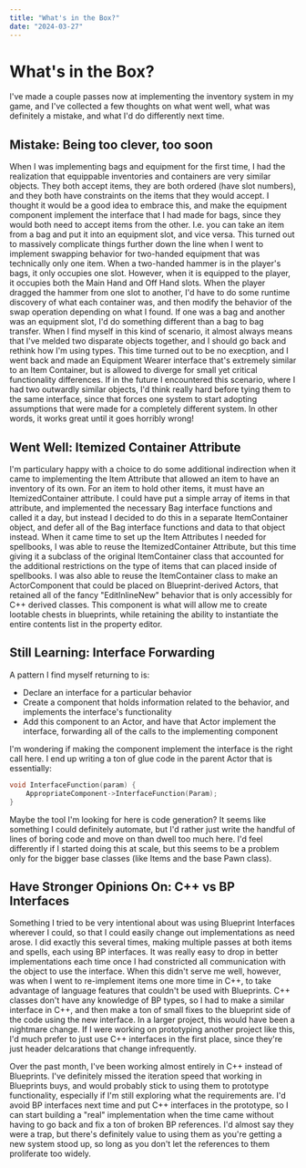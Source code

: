 ```yaml
---
title: "What's in the Box?"
date: "2024-03-27"
---
```


# What's in the Box?

I've made a couple passes now at implementing the inventory system in my game, and I've collected a few thoughts on what went well, what was definitely a mistake, and what I'd do differently next time.

## Mistake: Being too clever, too soon

When I was implementing bags and equipment for the first time, I had the realization that equippable inventories and containers are very similar objects. They both accept items, they are both ordered (have slot numbers), and they both have constraints on the items that they would accept. I thought it would be a good idea to embrace this, and make the equipment component implement the interface that I had made for bags, since they would both need to accept items from the other. I.e. you can take an item from a bag and put it into an equipment slot, and vice versa.
This turned out to massively complicate things further down the line when I went to implement swapping behavior for two-handed equipment that was technically only one item. When a two-handed hammer is in the player's bags, it only occupies one slot. However, when it is equipped to the player, it occupies both the Main Hand and Off Hand slots. When the player dragged the hammer from one slot to another, I'd have to do some runtime discovery of what each container was, and then modify the behavior of the swap operation depending on what I found. If one was a bag and another was an equipment slot, I'd do something different than a bag to bag transfer. When I find myself in this kind of scenario, it almost always means that I've melded two disparate objects together, and I should go back and rethink how I'm using types. This time turned out to be no execption, and I went back and made an Equipment Wearer interface that's extremely similar to an Item Container, but is allowed to diverge for small yet critical functionality differences.
If in the future I encountered this scenario, where I had two outwardly similar objects, I'd think really hard before tying them to the same interface, since that forces one system to start adopting assumptions that were made for a completely different system. In other words, it works great until it goes horribly wrong!

## Went Well: Itemized Container Attribute

I'm particulary happy with a choice to do some additional indirection when it came to implementing the Item Attribute that allowed an item to have an inventory of its own. For an item to hold other items, it must have an ItemizedContainer attribute. I could have put a simple array of items in that attribute, and implemented the necessary Bag interface functions and called it a day, but instead I decided to do this in a separate ItemContainer object, and defer all of the Bag interface functions and data to that object instead.
When it came time to set up the Item Attributes I needed for spellbooks, I was able to reuse the ItemizedContainer Attribute, but this time giving it a subclass of the original ItemContainer class that accounted for the additional restrictions on the type of items that can placed inside of spellbooks.
I was also able to reuse the ItemContainer class to make an ActorComponent that could be placed on Blueprint-derived Actors, that retained all of the fancy "EditInlineNew" behavior that is only accessibly for C++ derived classes. This component is what will allow me to create lootable chests in blueprints, while retaining the ability to instantiate the entire contents list in the property editor.

## Still Learning: Interface Forwarding

A pattern I find myself returning to is:

- Declare an interface for a particular behavior
- Create a component that holds information related to the behavior, and implements the interface's functionality
- Add this component to an Actor, and have that Actor implement the interface, forwarding all of the calls to the implementing component
  
I'm wondering if making the component implement the interface is the right call here. I end up writing a ton of glue code in the parent Actor that is essentially:

```c++
void InterfaceFunction(param) {
    AppropriateComponent->InterfaceFunction(Param);
}
```

Maybe the tool I'm looking for here is code generation? It seems like something I could definitely automate, but I'd rather just write the handful of lines of boring code and move on than dwell too much here. I'd feel differently if I started doing this at scale, but this seems to be a problem only for the bigger base classes (like Items and the base Pawn class).

## Have Stronger Opinions On: C++ vs BP Interfaces

Something I tried to be very intentional about was using Blueprint Interfaces wherever I could, so that I could easily change out implementations as need arose. I did exactly this several times, making multiple passes at both items and spells, each using BP interfaces. It was really easy to drop in better implementations each time once I had constricted all communication with the object to use the interface. When this didn't serve me well, however, was when I went to re-implement items one more time in C++, to take advantage of language features that couldn't be used with Blueprints. C++ classes don't have any knowledge of BP types, so I had to make a similar interface in C++, and then make a ton of small fixes to the blueprint side of the code using the new interface. In a larger project, this would have been a nightmare change. If I were working on prototyping another project like this, I'd much prefer to just use C++ interfaces in the first place, since they're just header delcarations that change infrequently.

Over the past month, I've been working almost entirely in C++ instead of Blueprints. I've definitely missed the iteration speed that working in Blueprints buys, and would probably stick to using them to prototype functionality, especially if I'm still exploring what the requirements are. I'd avoid BP interfaces next time and put C++ interfaces in the prototype, so I can start building a "real" implementation when the time came without having to go back and fix a ton of broken BP references. I'd almost say they were a trap, but there's definitely value to using them as you're getting a new system stood up, so long as you don't let the references to them proliferate too widely.
